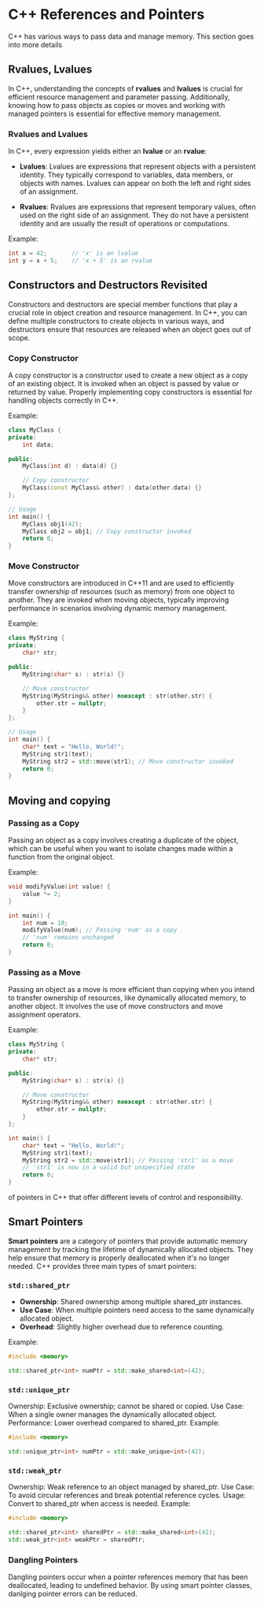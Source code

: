 # C++ References and Pointers
C++ has various ways to pass data and manage memory. This section goes
into more details 

## Rvalues, Lvalues
In C++, understanding the concepts of **rvalues** and **lvalues** is crucial for efficient resource management and parameter passing. Additionally, knowing how to pass objects as copies or moves and working with managed pointers is essential for effective memory management.

### Rvalues and Lvalues

In C++, every expression yields either an **lvalue** or an **rvalue**:

- **Lvalues**: Lvalues are expressions that represent objects with a persistent identity. They typically correspond to variables, data members, or objects with names. Lvalues can appear on both the left and right sides of an assignment.

- **Rvalues**: Rvalues are expressions that represent temporary values, often used on the right side of an assignment. They do not have a persistent identity and are usually the result of operations or computations.

Example:

```cpp
int x = 42;       // 'x' is an lvalue
int y = x + 5;    // 'x + 5' is an rvalue
```
## Constructors and Destructors Revisited
Constructors and destructors are special member functions that play a crucial role in object creation and resource management. In C++, you can define multiple constructors to create objects in various ways, and destructors ensure that resources are released when an object goes out of scope.

### Copy Constructor
A copy constructor is a constructor used to create a new object as a copy of an existing object. It is invoked when an object is passed by value or returned by value. Properly implementing copy constructors is essential for handling objects correctly in C++.

Example:
```cpp
class MyClass {
private:
    int data;

public:
    MyClass(int d) : data(d) {}

    // Copy constructor
    MyClass(const MyClass& other) : data(other.data) {}
};

// Usage
int main() {
    MyClass obj1(42);
    MyClass obj2 = obj1; // Copy constructor invoked
    return 0;
}
```

### Move Constructor
Move constructors are introduced in C++11 and are used to efficiently transfer ownership of resources (such as memory) from one object to another. They are invoked when moving objects, typically improving performance in scenarios involving dynamic memory management.

Example:
```cpp
class MyString {
private:
    char* str;

public:
    MyString(char* s) : str(s) {}

    // Move constructor
    MyString(MyString&& other) noexcept : str(other.str) {
        other.str = nullptr;
    }
};

// Usage
int main() {
    char* text = "Hello, World!";
    MyString str1(text);
    MyString str2 = std::move(str1); // Move constructor invoked
    return 0;
}
```

## Moving and copying
### Passing as a Copy

Passing an object as a copy involves creating a duplicate of the object, which can be useful when you want to isolate changes made within a function from the original object.

Example:

```cpp
void modifyValue(int value) {
    value *= 2;
}

int main() {
    int num = 10;
    modifyValue(num); // Passing 'num' as a copy
    // 'num' remains unchanged
    return 0;
}
```

### Passing as a Move

Passing an object as a move is more efficient than copying when you intend to transfer ownership of resources, like dynamically allocated memory, to another object. It involves the use of move constructors and move assignment operators.

Example:

```cpp
class MyString {
private:
    char* str;

public:
    MyString(char* s) : str(s) {}

    // Move constructor
    MyString(MyString&& other) noexcept : str(other.str) {
        other.str = nullptr;
    }
};

int main() {
    char* text = "Hello, World!";
    MyString str1(text);
    MyString str2 = std::move(str1); // Passing 'str1' as a move
    // 'str1' is now in a valid but unspecified state
    return 0;
}
```

of pointers in C++ that offer different levels of control and responsibility.

## Smart Pointers

**Smart pointers** are a category of pointers that provide automatic memory management by tracking the lifetime of dynamically allocated objects. They help ensure that memory is properly deallocated when it's no longer needed. C++ provides three main types of smart pointers:

### `std::shared_ptr`

- **Ownership**: Shared ownership among multiple shared_ptr instances.
- **Use Case**: When multiple pointers need access to the same dynamically allocated object.
- **Overhead**: Slightly higher overhead due to reference counting.

Example:

```cpp
#include <memory>

std::shared_ptr<int> numPtr = std::make_shared<int>(42);
```
### `std::unique_ptr`
Ownership: Exclusive ownership; cannot be shared or copied.
Use Case: When a single owner manages the dynamically allocated object.
Performance: Lower overhead compared to shared_ptr.
Example:

```cpp
#include <memory>

std::unique_ptr<int> numPtr = std::make_unique<int>(42);
```
### `std::weak_ptr`
Ownership: Weak reference to an object managed by shared_ptr.
Use Case: To avoid circular references and break potential reference cycles.
Usage: Convert to shared_ptr when access is needed.
Example:

```cpp
#include <memory>

std::shared_ptr<int> sharedPtr = std::make_shared<int>(42);
std::weak_ptr<int> weakPtr = sharedPtr;
```
### Dangling Pointers
Dangling pointers occur when a pointer references memory that has been deallocated, leading to undefined behavior. 
By using smart pointer classes, danlging pointer errors can be reduced. 